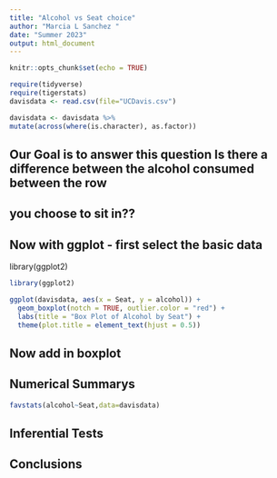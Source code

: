 ```yaml
---
title: "Alcohol vs Seat choice"
author: "Marcia L Sanchez "
date: "Summer 2023"
output: html_document
---
```


```r
knitr::opts_chunk$set(echo = TRUE)
```

```r
require(tidyverse)
require(tigerstats)
davisdata <- read.csv(file="UCDavis.csv")
```

```r
davisdata <- davisdata %>%
mutate(across(where(is.character), as.factor))
```

## Our Goal is to answer this question Is there a difference between the alcohol consumed between the row
## you choose to sit in??

## Now with ggplot - first select the basic data

library(ggplot2)
```r
library(ggplot2)

ggplot(davisdata, aes(x = Seat, y = alcohol)) +
  geom_boxplot(notch = TRUE, outlier.color = "red") +
  labs(title = "Box Plot of Alcohol by Seat") +
  theme(plot.title = element_text(hjust = 0.5))

```








## Now add in boxplot



## Numerical Summarys 


```r
favstats(alcohol~Seat,data=davisdata)
```


## Inferential Tests

## Conclusions


